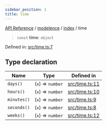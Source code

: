 ```yaml
---
sidebar_position: 1
title: time
---
```


[API Reference](/api-reference/modelence/index/variables/../../../index) / [modelence](/api-reference/modelence/index/variables/../../index) / [index](/api-reference/modelence/index/variables/../index) / time

> `const` **time**: `object`

Defined in: [src/time.ts:7](https://github.com/modelence/modelence/blob/285b6458bdff3aa05fa533e5422b0b751b9679c3/packages/modelence/src/time.ts#L7)

## Type declaration

| Name | Type | Defined in |
| ------ | ------ | ------ |
| <a id="days"></a> `days()` | (`x`) => `number` | [src/time.ts:11](https://github.com/modelence/modelence/blob/285b6458bdff3aa05fa533e5422b0b751b9679c3/packages/modelence/src/time.ts#L11) |
| <a id="hours"></a> `hours()` | (`x`) => `number` | [src/time.ts:10](https://github.com/modelence/modelence/blob/285b6458bdff3aa05fa533e5422b0b751b9679c3/packages/modelence/src/time.ts#L10) |
| <a id="minutes"></a> `minutes()` | (`x`) => `number` | [src/time.ts:9](https://github.com/modelence/modelence/blob/285b6458bdff3aa05fa533e5422b0b751b9679c3/packages/modelence/src/time.ts#L9) |
| <a id="seconds"></a> `seconds()` | (`x`) => `number` | [src/time.ts:8](https://github.com/modelence/modelence/blob/285b6458bdff3aa05fa533e5422b0b751b9679c3/packages/modelence/src/time.ts#L8) |
| <a id="weeks"></a> `weeks()` | (`x`) => `number` | [src/time.ts:12](https://github.com/modelence/modelence/blob/285b6458bdff3aa05fa533e5422b0b751b9679c3/packages/modelence/src/time.ts#L12) |
